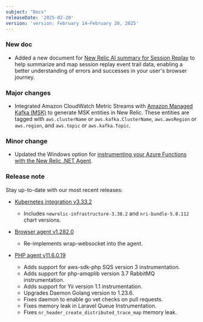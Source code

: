 ```yaml
---
subject: "Docs"
releaseDate: '2025-02-20'
version: 'version: February 14–February 20, 2025'
---
```


### New doc

* Added a new document for [New Relic AI summary for Session Replay](/docs/browser/browser-monitoring/browser-pro-features/session-replay/nrai-summary) to help summarize and map session replay event trail data, enabling a better understanding of errors and successes in your user's browser journey.

### Major changes

* Integrated Amazon CloudWatch Metric Streams with [Amazon Managed Kafka (MSK)](/docs/opentelemetry/best-practices/opentelemetry-best-practices-resources/#amazon-managed-kafka-msk) to generate MSK entities in New Relic. These entities are tagged with `aws.clusterName` or `aws.kafka.ClusterName`, `aws.awsRegion` or `aws.region`, and `aws.topic` or `aws.kafka.Topic`.

### Minor change

* Updated the Windows option for [instrumenting your Azure Functions with the New Relic .NET Agent](/docs/serverless-function-monitoring/azure-function-monitoring/install-serverless-azure-monitoring/#instrument-your-azure-functions-with-the-new-relic-net-agent).

### Release note

Stay up-to-date with our most recent releases:

* [Kubernetes integration v3.33.2](/docs/release-notes/infrastructure-release-notes/kubernetes-integration-release-notes/kubernetes-integration-3-33-2/)
    * Includes `newrelic-infrastructure-3.38.2` and `nri-bundle-5.0.112` chart versions.

* [Browser agent v1.282.0](/docs/release-notes/new-relic-browser-release-notes/browser-agent-release-notes/browser-agent-v1.282.0/)
    * Re-implements wrap-websocket into the agent.
    
* [PHP agent v11.6.0.19](/docs/release-notes/agent-release-notes/php-release-notes/php-agent-11-6-0-19/)
    * Adds support for aws-sdk-php SQS version 3 instrumentation.
    * Adds support for php-amqplib version 3.7 RabbitMQ instrumentation.
    * Adds support for Yii version 1.1 instrumentation.
    * Upgrades Daemon Golang version to 1.23.6.
    * Fixes daemon to enable go vet checks on pull requests.
    * Fixes memory leak in Laravel Queue Instrumentation.
    * Fixes `nr_header_create_distributed_trace_map` memory leak.